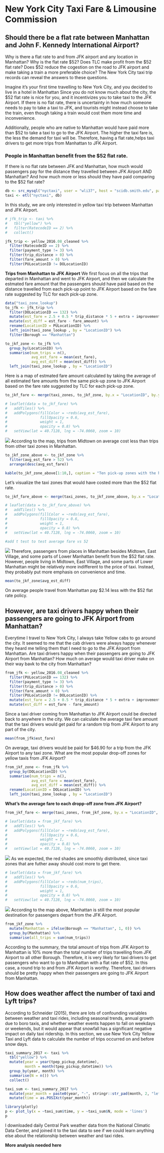 # New York City Taxi Fare & Limousine Commission {#chapter5}

## Should there be a flat rate between Manhattan and John F. Kennedy International Airport?
Why is there a flat rate to and from JFK airport and any location in Manhattan? Why is the flat rate \$52? Does TLC make profit from the \$52 flat rate? Does \$52 reduce the cogestion on the road to JFK airport and make taking a train a more preferable choice? The New York City taxi trip records can reveal the answers to these questions.

Imagine it's your first time travelling to New York City, and you decided to live in a hotel in Manhattan Since you do not know much about the city, the \$52 flat rate is nice for you, and it incentivizes you to take taxi to the JFK Airport. If there is no flat rate, there is uncertainty in how much someone needs to pay to take a taxi to JFK, and tourists might instead choose to take the train, even though taking a train would cost them more time and inconvenience. 

Additionally, people who are native to Manhattan would have paid more than $52 to take a taxi to go to the JFK Airport. The higher the taxi fare is, the less the demand for taxi will be. Therefore, having a flat rate,helps taxi drivers to get more trips from Manhattan to JFK Airport.

### People in Manhattan benefit from the $52 flat rate.
If there is no flat rate between JFK and Manhattan, how much would passengers pay for the distance they travelled between JFK Airport AND Manhattan? And how much more or less should they have paid comparing to the \$52 flat rate?

```r
db <- src_mysql("nyctaxi", user = "wli37", host = "scidb.smith.edu", password = "Calculati0n")
taxi <- etl("nyctaxi", db)
```

In this study, we are only interested in yellow taxi trip between Manhattan and JFK Airport.
```r
# jfk_trip <- taxi %>%
#   tbl("yellow") %>%
#   filter(RatecodeID == 2) %>%
#   collect()

jfk_trip <- yellow_2016.08_cleaned %>%
  filter(RatecodeID == 2) %>%
  filter(payment_type != 3) %>%
  filter(trip_distance > 0) %>%
  filter(fare_amount > 0) %>%
  filter(PULocationID != DOLocationID)
```

**Trips from Manhattan to JFK Airport**
We first focus on all the trips that departed in Manhattan and went to JFK Airport, and then we calculate the estmated fare amount that the passengers should have paid based on the distance travelled from each pick-up point to JFK Airport based on the fare rate suggested by TLC for each pick-up zone. 

```r
data("taxi_zone_lookup")
to_jfk <- jfk_trip %>%
  filter(DOLocationID == 132) %>%
  mutate(est_fare = 2.5 + 0.5 * trip_distance * 5 + extra + improvement_surcharge + mta_tax + tolls_amount) %>%
  mutate(est_diff = est_fare - fare_amount) %>%
  rename(LocationID = PULocationID) %>%
  left_join(taxi_zone_lookup , by = "LocationID") %>%
  filter(Borough == "Manhattan")

to_jkf_zone <- to_jfk %>%
  group_by(LocationID) %>%
  summarise(num_trips = n(), 
            avg_est_fare = mean(est_fare),
            avg_est_diff = mean(est_diff)) %>%
  left_join(taxi_zone_lookup , by = "LocationID")
```

Here is a map of estmated fare amount calculated by taking the average of all estimated fare amounts from the same pick-up zone to JFK Airport based on the fare rate suggested by TLC for each pick-up zone. 
```r
to_jkf_fare <- merge(taxi_zones, to_jkf_zone, by.x = "LocationID", by.y = "LocationID")

# leaflet(data = to_jkf_fare) %>%
#   addTiles() %>%
#   addPolygons(fillColor = ~reds(avg_est_fare),
#               fillOpacity = 0.6,
#               weight = 1,
#               opacity = 0.8) %>%
#   setView(lat = 40.7128, lng = -74.0060, zoom = 10)
```
![](figure/to_jfk_fare.png)
According to the map, trips from Midtown on average cost less than trips from other taxi zones in Manhattan.

```r
to_jkf_zone_above <- to_jkf_zone %>%
  filter(avg_est_fare > 52) %>%
  arrange(desc(avg_est_fare))

kable(to_jkf_zone_above[1:10,], caption = "Ten pick-up zones with the highest avergae fare from Manhattan to JKF Airport")
```

Let's visualize the taxi zones that would have costed more than the \$52 flat rate.

```r
to_jkf_fare_above <- merge(taxi_zones, to_jkf_zone_above, by.x = "LocationID", by.y = "LocationID")

# leaflet(data = to_jkf_fare_above) %>%
#   addTiles() %>%
#   addPolygons(fillColor = ~reds(avg_est_fare),
#               fillOpacity = 0.6,
#               weight = 1,
#               opacity = 0.8) %>%
#   setView(lat = 40.7128, lng = -74.0060, zoom = 10)

#add t test to test average fare vs 52
```
![](figure/to_jfk_fare_above.png)
Therefore, passengers from places in Manhattan besides Midtown, East Village, and some parts of Lower Manhattan benefit from the $52 flat rate. However, people living in Midtown, East Village, and some parts of Lower Manhattan might be relatively more indifferent to the price of taxi. Instead, they probably put more emphasis on convenience and time.

```r
mean(to_jkf_zone$avg_est_diff)
```
On average people travel from Manhattan pay \$2.14 less with the \$52 flat rate policy.

## However, are taxi drivers happy when their passengers are going to JFK Airport from Manhattan?
Everytime I travel to New York City, I always take Yellow cabs to go around the city. It seemed to me that the cab drivers were always happy whenever they heard me telling them that I need to go to the JFK Airport from Manhattan. Are taxi drivers happy when their passengers are going to JFK Airport from Manhattan? How much on average would taxi driver make on their way bavk to the city from Manhattan? 

```r
from_jfk <- yellow_2016.08_cleaned %>%
  filter(PULocationID == 132) %>%
  filter(payment_type != 3) %>%
  filter(trip_distance > 0) %>%
  filter(fare_amount > 0) %>%
  filter(PULocationID != DOLocationID) %>%
  mutate(est_fare = 2.5 + 0.5 * trip_distance * 5 + extra + improvement_surcharge + mta_tax + tolls_amount) %>%
  mutate(est_diff = est_fare - fare_amount)
```

Since a taxi driver coming from Manhattan to JFK Airport could be directed back to anywhere in the city. We can calculate the average taxi fare amount that the taxi drivers would get paid for a random trip from JFK Airport to any part of the city.

```r
mean(from_jfk$est_fare)
```

On average, taxi drivers would be paid for \$46.90 for a trip from the JFK Airport to any taxi zone. What are the most popular drop-off zones for yellow taxis from JFK Airport?
```r
from_jkf_zone <- from_jfk %>%
  group_by(DOLocationID) %>%
  summarise(num_trips = n(), 
            avg_est_fare = mean(est_fare),
            avg_est_diff = mean(est_diff)) %>%
  rename(LocationID = DOLocationID) %>%
  left_join(taxi_zone_lookup , by = "LocationID")
```


**What's the average fare to each dropp-off zone from JFK Airport? **

```r
from_jkf_fare <- merge(taxi_zones, from_jkf_zone, by.x = "LocationID", by.y = "LocationID")

# leaflet(data = from_jkf_fare) %>%
#   addTiles() %>%
#   addPolygons(fillColor = ~reds(avg_est_fare),
#               fillOpacity = 0.6,
#               weight = 1,
#               opacity = 0.8) %>%
#   setView(lat = 40.7128, lng = -74.0060, zoom = 10)
```
![](figure/from_jkf_fare.png)
As we expected, the red shades are smoothly distributed, since taxi zones that are futher away should cost more to get there.

```r
# leaflet(data = from_jkf_fare) %>%
#   addTiles() %>%
#   addPolygons(fillColor = ~reds(num_trips),
#               fillOpacity = 0.6,
#               weight = 1,
#               opacity = 0.8) %>%
#   setView(lat = 40.7128, lng = -74.0060, zoom = 10)
```
![](figure/from_jkf_num.png)
According to the map above, Manhattan is still the most popular destination for passengers depart from the JFK Airport. 

```r
from_jkf_zone %>%
  mutate(Manhattan = ifelse(Borough == "Manhattan", 1, 0)) %>%
  group_by(Manhattan) %>%
  summarise(all_trips = sum(num_trips))
```
According to the summary, the total amount of trips from JFK Airport to Manhattan is 10% more than the total number of trips travelling from JFK Airport to all other Borough. Therefore, it is very likely for taxi drivers to get passengers who want to go to Manhattan with a flat rate of \$52. In this case, a round trip to and from JFK Airport is worthy. Therefore, taxi drivers should be pretty happy when their passengers are going to JFK Airport from Manhattan. 

## How does weather affect the number of taxi and Lyft trips?
According to Schneider (2015), there are lots of confounding variables between weather and taxi rides, including seasonal trends, annual growth due to boro taxis, and whether weather events happen to fall on weekdays or weekends, but it would appear that snowfall has a significant negative impact on daily taxi ridership. In this section, we use New York City Yellow Taxi and Lyft data to calculate the number of trips occurred on and before snow days.
```r
taxi_summary_2017 <- taxi %>%
  tbl("yellow") %>%
  mutate(year = year(tpep_pickup_datetime),
         month = month(tpep_pickup_datetime)) %>%
  group_by(year, month) %>%
  summarise(N = n()) %>%
  collect()

taxi_sum <- taxi_summary_2017 %>%
  mutate(year_month = paste0(year, "-", stringr::str_pad(month, 2, "left", "0"), "-01")) %>%
  mutate(time = as.POSIXct(year_month))

library(plotly)
p <- plot_ly(x = ~taxi_sum$time, y = ~taxi_sum$N, mode = 'lines')
p
```

I downloaded daily Central Park weather data from the National Climatic Data Center, and joined it to the taxi data to see if we could learn anything else about the relationship between weather and taxi rides. 

**More analysis needed here**

